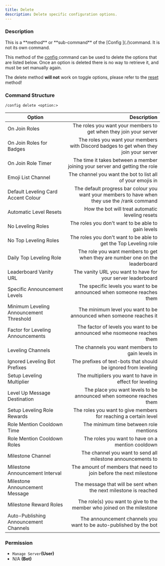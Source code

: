 ```yaml
---
title: Delete
description: Delete specific configuration options.
---
```


### Description

<Callout type="warning">
	This is a **method** or **sub-command** of the [Config ](./)command. It is not its own command.
</Callout>

This method of the [config ](./)command can be used to delete the options that are listed below. Once an option is
deleted there is no way to retrieve it, and must be set manually again.

The delete method **will not** work on toggle options, please refer to the [reset ](reset.md)method!

### Command Structure

```
/config delete <option:>
```

| Option                                  |                                                                                   Description |
| --------------------------------------- | --------------------------------------------------------------------------------------------: |
| On Join Roles                           |                             The roles you want your members to get when they join your server |
| On Join Roles for Badges                |         The roles you want your members with Discord badges to get when they join your server |
| On Join Role Timer                      |                   The time it takes between a member joining your server and getting the role |
| Emoji List Channel                      |                                    The channel you want the bot to list all of your emojis in |
| Default Leveling Card Accent Colour     | The default progress bar colour you want your members to have when they use the /rank command |
| Automatic Level Resets                  |                                              How the bot will treat automatic leveling resets |
| No Leveling Roles                       |                                            The roles you don't want to be able to gain levels |
| No Top Leveling Roles                   |                              The roles you don't want to be able to get the Top Leveling role |
| Daily Top Leveling Role                 |                  The role you want members to get when they are number one on the leaderboard |
| Leaderboard Vanity URL                  |                                   The vanity URL you want to have for your server leaderboard |
| Specific Announcement Levels            |                        The specific levels you want to be announced when someone reaches them |
| Minimum Leveling Announcement Threshold |                            The minimum level you want to be announced when someone reaches it |
| Factor for Leveling Announcements       |                       The factor of levels you want to be announced whe nsomeone reaches them |
| Leveling Channels                       |                                               The channels you want members to gain levels in |
| Ignored Leveling Bot Prefixes           |                                The prefixes of text-bots that should be ignored from leveling |
| Setup Leveling Multiplier               |                                       The multipliers you want to have in effect for leveling |
| Level Up Message Destination            |                           The place you want levels to be announced when someone reaches them |
| Setup Leveling Role Rewards             |                               The roles you want to give members for reaching a certain level |
| Role Mention Cooldown Time              |                                                        The minimum time between role mentions |
| Role Mention Cooldown Roles             |                                              The roles you want to have on a mention cooldown |
| Milestone Channel                       |                                   The channel you want to send all milestone announcements to |
| Milestone Announcement Interval         |                             The amount of members that need to join before the next milestone |
| Milestone Announcement Message          |                              The message that will be sent when the next milestone is reached |
| Milestone Reward Roles                  |                        The role(s) you want to give to the member who joined on the milestone |
| Auto-Publishing Announcement Channels   |                            The announcement channels you want to be auto-published by the bot |

### **Permission**

- `Manage Server`**(User)**
- N/A **(Bot)**

